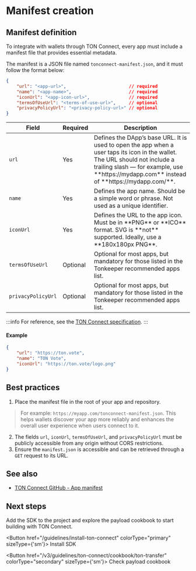 
# Manifest creation

## Manifest definition

To integrate with wallets through TON Connect, every app must include a manifest file that provides essential metadata.

The manifest is a JSON file named `tonconnect-manifest.json`, and it must follow the format below:

```json
{
    "url": "<app-url>",                        // required
    "name": "<app-name>",                      // required
    "iconUrl": "<app-icon-url>",               // required
    "termsOfUseUrl": "<terms-of-use-url>",     // optional
    "privacyPolicyUrl": "<privacy-policy-url>" // optional
}
```

<table className="manifest-table">
  <thead>
  <tr>
    <th>Field</th>
    <th>Required</th>
    <th>Description</th>
  </tr>
  </thead>
  <tbody>
  <tr>
    <td><code>url</code></td>
    <td>Yes</td>
    <td>Defines the DApp’s base URL. It is used to open the app when a user taps its icon in the wallet. The URL should not include a trailing slash — for example, use **https://mydapp.com** instead of **https://mydapp.com/**.</td>
  </tr>

  <tr>
    <td><code>name</code></td>
    <td>Yes</td>
    <td>Defines the app name. Should be a simple word or phrase. Not used as a unique identifier.</td>
  </tr>

  <tr>
    <td><code>iconUrl</code></td>
    <td>Yes</td>
    <td>Defines the URL to the app icon. Must be in **PNG** or **ICO** format. SVG is **not** supported. Ideally, use a **180x180px PNG**.</td>
  </tr>

  <tr>
    <td><code>termsOfUseUrl</code></td>
    <td>Optional</td>
    <td>Optional for most apps, but mandatory for those listed in the Tonkeeper recommended apps list.</td>
  </tr>

  <tr>
    <td><code>privacyPolicyUrl</code></td>
    <td>Optional</td>
    <td>Optional for most apps, but mandatory for those listed in the Tonkeeper recommended apps list.</td>
  </tr>
  </tbody>
</table>


:::info
For reference, see the [TON Connect specification](https://github.com/ton-blockchain/ton-connect/blob/main/requests-responses.md#app-manifest).
:::

#### Example

```json
{
    "url": "https://ton.vote",
    "name": "TON Vote",
    "iconUrl": "https://ton.vote/logo.png"
}
```
## Best practices

1. Place the manifest file in the root of your app and repository.

> For example: `https://myapp.com/tonconnect-manifest.json`. This helps wallets discover your app more reliably and enhances the overall user experience when users connect to it.

2. The fields `url`, `iconUrl`, `termsOfUseUrl`, and `privacyPolicyUrl` must be publicly accessible from any origin without CORS restrictions.
3. Ensure the `manifest.json` is accessible and can be retrieved through a `GET` request to its URL.

## See also
- [TON Connect GitHub - App manifest](https://github.com/ton-blockchain/ton-connect/blob/main/requests-responses.md#app-manifest)

## Next steps
Add the SDK to the project and explore the payload cookbook to start building with TON Connect.

<Button href="/guidelines/install-ton-connect" colorType="primary" sizeType={'sm'}>
  Install SDK
</Button>


<Button href="/v3/guidelines/ton-connect/cookbook/ton-transfer" colorType="secondary" sizeType={'sm'}>
  Check payload cookbook
</Button>

<Feedback />

